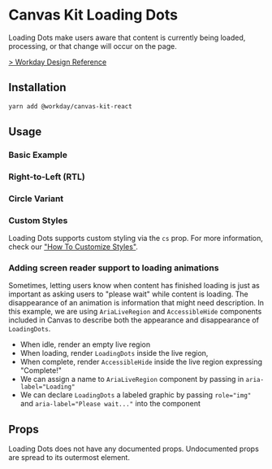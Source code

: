 
<Meta of={LoadingDotsStories} />

# Canvas Kit Loading Dots

Loading Dots make users aware that content is currently being loaded, processing, or that change
will occur on the page.

[> Workday Design Reference](https://design.workday.com/components/indicators/loading-dots)

## Installation

```sh
yarn add @workday/canvas-kit-react
```

## Usage

### Basic Example

<ExampleCodeBlock code={Basic} />

### Right-to-Left (RTL)

<ExampleCodeBlock code={RTL} />

### Circle Variant

<ExampleCodeBlock code={CircleVariant} />

### Custom Styles

Loading Dots supports custom styling via the `cs` prop. For more information, check our
["How To Customize Styles"](https://workday.github.io/canvas-kit/?path=/docs/styling-how-to-customize-styles--page).

### Adding screen reader support to loading animations

Sometimes, letting users know when content has finished loading is just as important as asking users
to "please wait" while content is loading. The disappearance of an animation is information that
might need description. In this example, we are using `AriaLiveRegion` and `AccessibleHide`
components included in Canvas to describe both the appearance and disappearance of `LoadingDots`.

- When idle, render an empty live region
- When loading, render `LoadingDots` inside the live region,
- When complete, render `AccessibleHide` inside the live region expressing "Complete!"
- We can assign a name to `AriaLiveRegion` component by passing in `aria-label="Loading"`
- We can declare `LoadingDots` a labeled graphic by passing `role="img"` and
  `aria-label="Please wait..."` into the component

<ExampleCodeBlock code={Accessible} />

## Props

Loading Dots does not have any documented props. Undocumented props are spread to its outermost
element.
